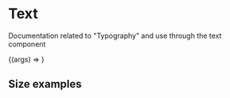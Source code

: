 

<Meta
  title="Foundation/Text"
  component={Text}
/>

# Text

Documentation related to "Typography" and use through the text component

<ArgsTable story="Text Component" />

<Canvas>
  <Story
    name="Text Component"
    args={{
      ...Text.defaultProps,
      children: 'sample text'
    }}
  >
    {(args) => <Text {...args} />}
  </Story>
</Canvas>


## Size examples

<SizeExamples />